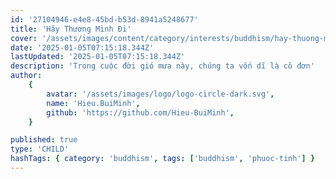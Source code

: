 ```yaml
---
id: '27104946-e4e8-45bd-b53d-8941a5248677'
title: 'Hãy Thương Mình Đi'
cover: '/assets/images/content/category/interests/buddhism/hay-thuong-minh-di-cover.png'
date: '2025-01-05T07:15:18.344Z'
lastUpdated: '2025-01-05T07:15:18.344Z'
description: 'Trong cuộc đời gió mưa này, chúng ta vốn dĩ là cô đơn'
author:
    {
        avatar: '/assets/images/logo/logo-circle-dark.svg',
        name: 'Hieu.BuiMinh',
        github: 'https://github.com/Hieu-BuiMinh',
    }

published: true
type: 'CHILD'
hashTags: { category: 'buddhism', tags: ['buddhism', 'phuoc-tinh'] }
---
```


<Audio src="/assets/audios/content/category/interests/buddhism/hay-thuong-minh-di.mp3" />

Thời Thế Tôn Tại Tiền, có những vị cư sĩ vừa nghe một câu "Năm Quẩn Vô Ngã" liền đi vô quả Tu-Đà-Hoàn đó chứ, đâu phải là khó khăn chi.
Có điều cư sĩ Phật tử không đủ điều kiện cho nên họ chứng tới quả thứ ba là A-Na-Hàm thôi.

Còn A-La-Hán thì, thưa các vị, đòi hỏi sống đời sống trong núi rừng cô tịch, dành trọn vẹn thời giờ cho công phu thiền tập để gạn lọc hết cấu uế vi tế của tâm mới chứng quả vô sanh.

Cho nên, tính chúng ta chưa nghe trong thời Thế Tôn Tại Tiền có vị cư sĩ nào chứng A-La-Hán, nhưng mà Tu-Đà-Hoàn, Tư-Đà-Hàm, A-Na-Hàm thì đã có nhiều cư sĩ, thậm chí Tịnh Phạn Vương lúc kề cận cái chết Thế Tôn về dạy cho.

Niệm tới hơi thở thôi, quan sát thân không phải là tôi, buồn vui không phải là tôi, nghĩ suy không phải là tôi, thì lúc ông xã hình hài ông liền chứng A-Na-Hàm, tức là quả thứ ba trong Thánh Quả Thinh Văn.

Nói như vậy, để các vị nhận định một điều rằng là cái việc tu tập và thành đạt trí tuệ chứng nghiệp được thánh trí, trú trong niết bàn không phải là cái chuyện còn khuya mới gặp, không phải là chuyện mộng mơ, không cần uống thuốc ngủ gì để mơ mộng cả mà các vị có thể ứng dụng trong đời sống hiện tiền ngay bây giờ.

Tu tập ra làm sao thì các vị có thể thưởng thức được sự an lạc nó đến với các vị ra làm vậy nghe. Hãy thương mình đi, thì giờ đời sống mình không dài, hãy dành cái thời gian cho một việc thôi.

Ví như mình thiếu cơm ăn, thiếu áo mặc, lo lắng đủ chuyện, hai vai quằn gánh với cái chuyện nước non, thì không nói làm gì? Đằng này, các vị đâu phải là những người lãnh đạo quốc gia. Các vị cũng đâu phải là nuôi tới một trăm gia đình. Các vị cũng chẳng phải có tới một trăm người con hoặc là bao nhiêu cái món nợ để lo lắng gì cả, một thân thôi. Ngay cái thân mẹo dậu của mình thôi, mình nuôi nó chứ mình có nuôi ai đâu. Người thân của mình họ tự có phước của họ, thế mà lại không đầu tư thời gian cho cái chuyện tu tập.

Cứ vơ vào những chuyện hoàn siêng của thiên hạ để buồn, để vui, để hờn, để giận, để lo lắng, bất an. Cái điều này, dường như chỉ có chúng ta hơi khùng mới làm điều này nghe có chút thông minh người ta không có khùng vậy đâu. Nói mất lòng nhau, nhưng mà nó là vậy. Nói một cách trắng trợn, không sợ mất lòng nữa, đừng khùng nữa, vừa phải thôi, cũng chừa chút chỗ để ký tên, tại sao mà khùng đến nổi

`Hãy thương mình đi...`

-Hòa Thượng Thích Phước Tịnh-

[Chép lại bài giảng của Sư]
